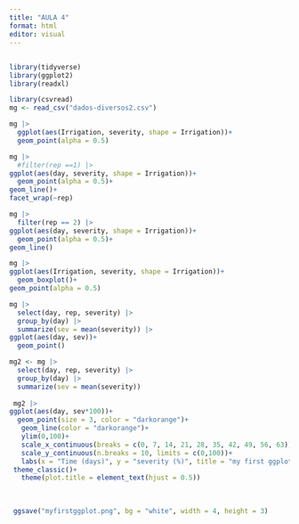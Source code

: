 ---
title: "AULA 4"
format: html
editor: visual
---

## 
```{r}
library(tidyverse)
library(ggplot2)
library(readxl)

library(csvread)
mg <- read_csv("dados-diversos2.csv")

mg |> 
  ggplot(aes(Irrigation, severity, shape = Irrigation))+
  geom_point(alpha = 0.5)

mg |> 
  #filter(rep ==1) |> 
ggplot(aes(day, severity, shape = Irrigation))+
  geom_point(alpha = 0.5)+
geom_line()+
facet_wrap(~rep)
```


```{r}
mg |> 
  filter(rep == 2) |> 
ggplot(aes(day, severity, shape = Irrigation))+
  geom_point(alpha = 0.5)+
geom_line()
```


```{r}
mg |> 
ggplot(aes(Irrigation, severity, shape = Irrigation))+
  geom_boxplot()+
geom_point(alpha = 0.5)
```


```{r}
mg |> 
  select(day, rep, severity) |> 
  group_by(day) |> 
  summarize(sev = mean(severity)) |> 
ggplot(aes(day, sev))+
  geom_point()
```


```{r}
mg2 <- mg |> 
  select(day, rep, severity) |> 
  group_by(day) |> 
  summarize(sev = mean(severity))  
  
 mg2 |>  
ggplot(aes(day, sev*100))+
  geom_point(size = 3, color = "darkorange")+
   geom_line(color = "darkorange")+
   ylim(0,100)+
   scale_x_continuous(breaks = c(0, 7, 14, 21, 28, 35, 42, 49, 56, 63))+
   scale_y_continuous(n.breaks = 10, limits = c(0,100))+
   labs(x = "Time (days)", y = "severity (%)", title = "my first ggplot", subtitle = "it is beautiful", caption = "Source: FIP 606")+
 theme_classic()+
   theme(plot.title = element_text(hjust = 0.5))
 
 
 
 ggsave("myfirstggplot.png", bg = "white", width = 4, height = 3)
```
